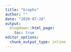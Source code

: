 ```yaml
---
title: "Graphs"
author: ""
date: "2020-07-28"
output:
  blogdown::html_page:
    toc: true
editor_options: 
  chunk_output_type: inline
---
```


<!-- ```{r set up, warning=FALSE, include=FALSE, message= FALSE} -->

<!-- knitr::opts_chunk$set(cache = FALSE,echo = FALSE, message=FALSE, warning = FALSE) -->

<!-- ##fig.width = 16/2, fig.height = 9/2 -->

<!-- library(tidyverse) -->
<!-- library(data.table) -->
<!-- library(knitr) -->
<!-- library(kableExtra) -->
<!-- library(scales) -->
<!-- library(gridExtra) -->
<!-- library(stargazer) -->
<!-- `%!in%` = Negate(`%in%`) -->
<!-- ``` -->



<!-- ```{r} -->

<!-- library(cowplot) -->


<!-- ls <- data.frame(Loksabha = c("17th", "16th", "15th", "14th", "13th"), -->
<!--            Business = c(28.4,26.3,21.6,19.3,17.3), -->
<!--            Assets = c(42.47, 27.49, 12.22, 4.83, NA), -->
<!--            Dynast = c(30.1, 28.1, 30.1, 20.1, NA), -->
<!--            serious_crime = c(43,34,29,22, NA), -->
<!--            non_serious_crime = c(29,21,14,9,NA), -->
<!--            First_time_MPs = c(51,58,53,41,33) -->
<!--            ) -->


<!-- ls_caste <- data.frame(Loksabha = c("15th", "16th", "17th"), -->
<!--            Forward_castes = c(41.6,43.7,42.8), -->
<!--            OBC = c(21, 22.9, 22.8), -->
<!--            SC = c(16.2, 16.8, 16.2), -->
<!--            ST = c(10.5, 10, 9.9), -->
<!--            Muslims = c(5.3, 4.4, 4.2), -->
<!--            Others = c(5.4, 2.2, 4.1)) -->

<!-- caste <- ls_caste %>% melt(1:1, 2:7) %>%  -->
<!--   ggplot(aes(Loksabha, value, fill = variable,label = round(value,0)))+ -->
<!--   geom_bar(stat = "identity", position = "stack")+ -->
<!--    geom_text(size = 2, position = position_stack(vjust = 0.5))+ -->
<!--   scale_fill_manual(values = c( "#6aaa96", "#aecdc2", "#f1f1f1", "#f0b8b8","#e67f83","#d43d51"))+ -->
<!--   labs (title = "Caste distribution of MPs", y = "", x = "" )+ -->
<!--   theme_minimal_hgrid(12)+ -->
<!--    theme(legend.position = "top",  -->
<!--         legend.title = element_blank(), -->
<!--         legend.key.size = unit(.5,"line")) -->



<!-- crime_df <- ls %>% select(Loksabha, serious_crime, non_serious_crime) %>% filter(Loksabha!= "13th") %>% melt(1:1, 2:3)  -->

<!-- crime_df$variable <- factor(crime_df$variable, levels = c("non_serious_crime", "serious_crime")) -->

<!-- crime <- ggplot( crime_df,aes(Loksabha ,value, group = variable, fill = variable))+ -->
<!--   geom_bar(stat= "identity", position = "dodge")+ -->
<!--   #guides(fill = guide_legend(reverse = TRUE)) + -->
<!--   #coord_flip()+ -->
<!--   labs (title = "MPs with criminal cases", y = "" , x = "")+ -->
<!--   scale_fill_manual(values =  c( "#9DBEBB", "#468189"))+ -->
<!--   theme_minimal_hgrid(12)+ -->
<!--   theme(legend.position = "top",  -->
<!--         legend.title = element_blank(), -->
<!--         legend.key.size = unit(.5,"line")) -->

<!-- assets <-  ggplot(ls %>% filter(Loksabha!= "13th"), aes(Loksabha, Assets))+ -->
<!--   geom_bar(stat= "identity", width = .75, fill = "steelblue")+ -->
<!--   theme_minimal_hgrid(12)+ -->
<!--   labs (title =  "Median asset decalred by MPs" , subtitle = "(in Million Rs)", y ="", x= "") -->


<!-- business <- ggplot(ls, aes(Loksabha, Business))+ -->
<!--   geom_bar(stat= "identity", width = .75, fill = "steelblue")+ -->
<!--   theme_minimal_hgrid(12)+ -->
<!--   labs (  y = "" ,title = "MPs with business occupation",subtitle = "(in percentage)")+ -->
<!--   scale_y_continuous(limits = c(0,30)) -->
<!--  #theme(axis.title.x = element_blank()) -->

<!-- dynast <- ggplot(ls %>% filter(Loksabha!= "13th"), aes(Loksabha, Dynast))+ -->
<!--   geom_bar(stat= "identity", width = .75, fill = "steelblue")+ -->
<!--   theme_minimal_hgrid(12)+ -->
<!--   labs ( title = "MPs with dynastic linkage", subtitle = "(in percentage)", y = "") -->
<!--   #theme(axis.title.x = element_blank()) -->




<!-- first_time_mp <- ggplot(ls , aes(Loksabha,First_time_MPs ))+ -->
<!--   geom_bar(stat= "identity", width = .75, fill = "steelblue")+ -->
<!--   theme_minimal_hgrid(12)+ -->
<!--   labs (title =  "First timeMPs" , subtitle = "(in percentage)", y ="") -->






<!--   #theme_cowplot() -->



<!-- #00876c -->
<!-- #6aaa96 -->
<!-- #aecdc2 -->
<!-- #f1f1f1 -->
<!-- #f0b8b8 -->
<!-- #e67f83 -->
<!-- #d43d51 -->


<!-- #plot_grid(business,dynast,assets,crime, caste, first_time_mp) -->

<!-- plot_grid(caste, crime,assets, business,dynast, first_time_mp) -->


<!-- ``` -->
































